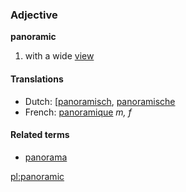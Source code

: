 ===Adjective===
'''panoramic'''

# with a wide [[view]]

====Translations====
*Dutch: [[[panoramisch]], [[panoramische]]
*French: [[panoramique]] ''m, f''

====Related terms====
*[[panorama]]

[[pl:panoramic]]